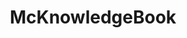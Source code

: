 ---
title: McKnowledgeBook
head:
   - tag: title
     content: McKnowledgeBook 📗
template: splash
hero:
   title: McKnowledgeBook
   tagline: Docs for Minecraft content
   actions:
      - text: Start reading
        link: /overview
        icon: right-arrow
editUrl: false
---
